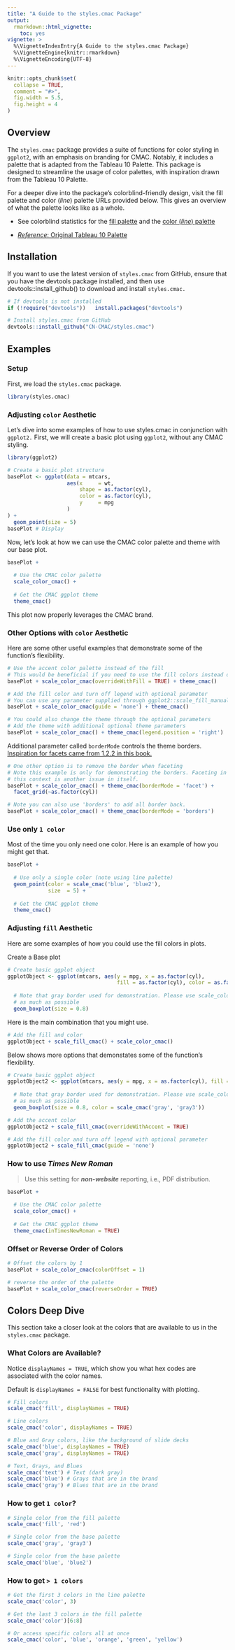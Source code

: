 ```yaml
---
title: "A Guide to the styles.cmac Package"
output: 
  rmarkdown::html_vignette:
    toc: yes
vignette: >
  %\VignetteIndexEntry{A Guide to the styles.cmac Package}
  %\VignetteEngine{knitr::rmarkdown}
  %\VignetteEncoding{UTF-8}
---
```


```r
knitr::opts_chunk$set(
  collapse = TRUE,
  comment = "#>",
  fig.width = 5.5,
  fig.height = 4
)
```

## Overview

The `styles.cmac` package provides a suite of functions for color styling in `ggplot2`, with an emphasis on branding for CMAC. Notably, it includes a palette that is adapted from the Tableau 10 Palette.  This package is designed to streamline the usage of color palettes, with inspiration drawn from the Tableau 10 Palette. 

For a deeper dive into the package's colorblind-friendly design, visit the fill palette and color (*line*) palette URLs provided below. This gives an overview of what the palette looks like as a whole.

-   See colorblind statistics for the [fill palette](https://davidmathlogic.com/colorblind/#%23BECDE0-%23FFD597-%23F6B7B4-%23BEE0D2-%23E4C6DC-%23BDDBE1-%23F7E5B3-%23DCDADA-%23FCC8DA-%23E5CFC5) and the [color (*line*) palette](https://davidmathlogic.com/colorblind/#%236388B4-%23E68900-%23EB4B43-%2354AC88-%23B07AA1-%233C9DAA-%23C5A952-%238A807E-%23D16D91-%23945430)

-   [*Reference*: Original Tableau 10 Palette](https://www.tableau.com/blog/colors-upgrade-tableau-10-56782)


## Installation

If you want to use the latest version of `styles.cmac` from GitHub, ensure that you have the devtools package installed, and then use devtools::install_github() to download and install `styles.cmac.`

```r
# If devtools is not installed
if (!require("devtools"))   install.packages("devtools")

# Install styles.cmac from GitHub
devtools::install_github("CN-CMAC/styles.cmac")
```

## Examples

### Setup

First, we load the `styles.cmac` package. 

```r
library(styles.cmac)
```


### Adjusting `color` Aesthetic

Let's dive into some examples of how to use styles.cmac in conjunction with `ggplot2.` First, we will create a basic plot using `ggplot2`, without any CMAC styling.

```r
library(ggplot2)

# Create a basic plot structure
basePlot <- ggplot(data = mtcars,
                   aes(x     = wt,
                       shape = as.factor(cyl),
                       color = as.factor(cyl),
                       y     = mpg
                   )
) +
  geom_point(size = 5)
basePlot # Display
```

Now, let's look at how we can use the CMAC color palette and theme with our base plot.

```r
basePlot +
  
  # Use the CMAC color palette
  scale_color_cmac() +
  
  # Get the CMAC ggplot theme
  theme_cmac()
```

This plot now properly leverages the CMAC brand.

### Other Options with `color` Aesthetic

Here are some other useful examples that demonstrate some of the function's flexibility.

```r
# Use the accent color palette instead of the fill
# This would be beneficial if you need to use the fill colors instead of the accent colors.
basePlot + scale_color_cmac(overrideWithFill = TRUE) + theme_cmac()

# Add the fill color and turn off legend with optional parameter
# You can use any parameter supplied through ggplot2::scale_fill_manual()
basePlot + scale_color_cmac(guide = 'none') + theme_cmac()

# You could also change the theme through the optional parameters
# Add the theme with additional optional theme parameters
basePlot + scale_color_cmac() + theme_cmac(legend.position = 'right')
```


Additional parameter called `borderMode` controls the theme borders.
[Inspiration for facets came from 1.2.2 in this book.](https://socviz.co/lookatdata.html)
```r
# One other option is to remove the border when faceting
# Note this example is only for demonstrating the borders. Faceting in
# this context is another issue in itself. 
basePlot + scale_color_cmac() + theme_cmac(borderMode = 'facet') +
  facet_grid(~as.factor(cyl))

# Note you can also use 'borders' to add all border back.
basePlot + scale_color_cmac() + theme_cmac(borderMode = 'borders')
```

### Use only `1 color`

Most of the time you only need one color. Here is an example of how you might get that.

```r
basePlot + 
  
  # Use only a single color (note using line palette)
  geom_point(color = scale_cmac('blue', 'blue2'),
             size  = 5) +
  
  # Get the CMAC ggplot theme
  theme_cmac()
```


### Adjusting `fill` Aesthetic

Here are some examples of how you could use the fill colors in plots.

Create a Base plot
```r
# Create basic ggplot object
ggplotObject <- ggplot(mtcars, aes(y = mpg, x = as.factor(cyl), 
                                   fill = as.factor(cyl), color = as.factor(cyl))) +
  
  # Note that gray border used for demonstration. Please use scale_color_cmac()
  # as much as possible
  geom_boxplot(size = 0.8)
```


Here is the main combination that you might use.

```r
# Add the fill and color
ggplotObject + scale_fill_cmac() + scale_color_cmac()
```

Below shows more options that demonstates some of the function's flexibility.

```r
# Create basic ggplot object
ggplotObject2 <- ggplot(mtcars, aes(y = mpg, x = as.factor(cyl), fill = as.factor(cyl))) +
  
  # Note that gray border used for demonstration. Please use scale_color_cmac()
  # as much as possible
  geom_boxplot(size = 0.8, color = scale_cmac('gray', 'gray3'))

# Add the accent color
ggplotObject2 + scale_fill_cmac(overrideWithAccent = TRUE)

# Add the fill color and turn off legend with optional parameter
ggplotObject2 + scale_fill_cmac(guide = 'none')
```

### How to use *Times New Roman*

> Use this setting for ***non-website*** reporting, i.e., PDF distribution.

```r
basePlot +
  
  # Use the CMAC color palette
  scale_color_cmac() +
  
  # Get the CMAC ggplot theme
  theme_cmac(inTimesNewRoman = TRUE)
```


### Offset or Reverse Order of Colors

```r
# Offset the colors by 1
basePlot + scale_color_cmac(colorOffset = 1)

# reverse the order of the palette
basePlot + scale_color_cmac(reverseOrder = TRUE)
```


## Colors Deep Dive

This section take a closer look at the colors that are available to us in the `styles.cmac` package. 

### What Colors are Available?

Notice `displayNames = TRUE`, which show you what hex codes are associated with the color names.

Default is `displayNames = FALSE` for best functionality with plotting.

```r
# Fill colors
scale_cmac('fill', displayNames = TRUE)

# Line colors
scale_cmac('color', displayNames = TRUE)

# Blue and Gray colors, like the background of slide decks
scale_cmac('blue', displayNames = TRUE)
scale_cmac('gray', displayNames = TRUE)

# Text, Grays, and Blues
scale_cmac('text') # Text (dark gray) 
scale_cmac('blue') # Grays that are in the brand
scale_cmac('gray') # Blues that are in the brand
```

### How to get `1 color`?

```r
# Single color from the fill palette
scale_cmac('fill', 'red')

# Single color from the base palette
scale_cmac('gray', 'gray3')

# Single color from the base palette
scale_cmac('blue', 'blue2')
```

### How to get `> 1 colors`

```r
# Get the first 3 colors in the line palette
scale_cmac('color', 3)

# Get the last 3 colors in the fill palette
scale_cmac('color')[6:8]

# Or access specific colors all at once
scale_cmac('color', 'blue', 'orange', 'green', 'yellow')
```
